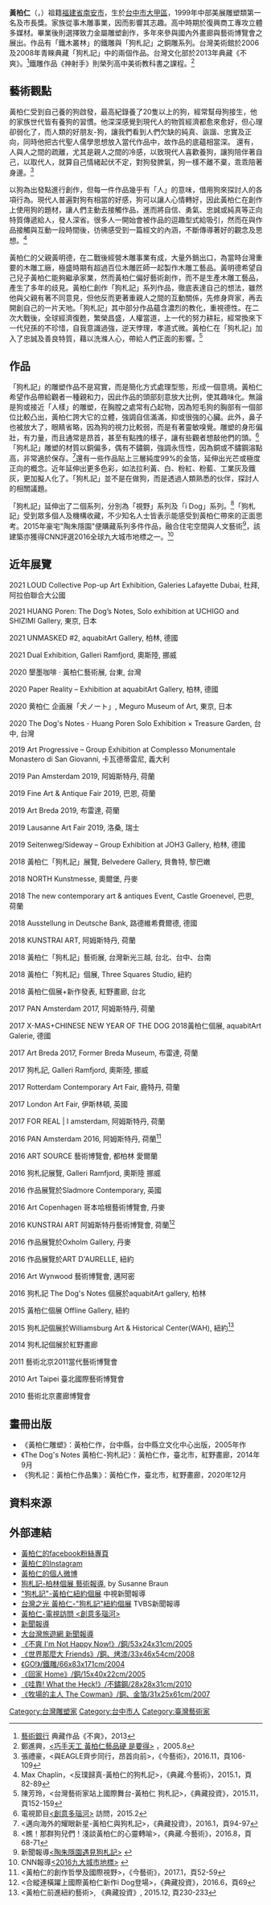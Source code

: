 {{Advert|time=2022-06-15T08:51:30+00:00}}
{{Non-free|time=2022-06-15T08:51:30+00:00}}
{{Infobox artist
| honorific_prefix =
| name             =黃柏仁<br><small>Huang Poren
| honorific_suffix =
| image            =
| image_size       = 
| alt              = 
| caption          = 
| native_name      = 
| native_name_lang = 
| birth_name       =
| birth_date       = {{birth year and age|1970}}
| birth_place      = {{ROC|臺灣省}}[[臺中縣|臺中縣]][[大甲鎮|大甲鎮]]（今[[臺中市|臺中市]][[大甲區|大甲區]]）
| death_date       = <!-- {{Death date and age|YYYY|MM|DD|YYYY|MM|DD}} --> 
| death_place      =
| resting_place    = 
| resting_place_coordinates = <!-- {{Coord|LAT|LONG|type:landmark|display=inline}} -->
| nationality      = {{ROC}}
| education        = 
| alma_mater       = [[復興商工|復興商工]]
| known_for        = [[雕塑|雕塑]]
| notable_works    = 「鐵木叢林」、「狗札記」
| style            = 
| movement         = 
| spouse           = 
| awards           = <!-- {{awd|award|year|title|role|name}} -->
| elected          = 
| patrons          = 
| memorials        = 
| website          = <!-- {{URL|Example.com}} -->
| module           =
}}

'''黃柏仁'''（{{lang-en|Huang Poren}}，{{bd|1970年}}）祖籍[[福建省|福建省]][[南安市|南安市]]，生於[[台中市|台中市]][[大甲區|大甲區]]，1999年中部美展雕塑類第一名及市長獎。家族從事木雕事業，因而影響其志趣。高中時期於復興商工專攻立體多媒材。畢業後則選擇致力金屬雕塑創作，多年來參與國內外畫廊與藝術博覽會之展出。作品有「鐵木叢林」的鐵雕與「狗札記」之銅雕系列。台灣美術館於2006及2008年青睞典藏「狗札記」中的兩個作品。台灣文化部於2013年典藏《不爽》。<ref>[http://artbank.ntmofa.gov.tw/collection.aspx?RNO=20130114 藝術銀行] {{Wayback|url=http://artbank.ntmofa.gov.tw/collection.aspx?RNO=20130114 |date=20170629143229 }}典藏作品《不爽》，2013</ref>鐵雕作品《神射手》則榮列高中美術教科書之課程。<ref>鄭進興，[http://www.newtaiwan.com.tw/bulletinview.jsp?bulletinid=22564 <巧手天工 黃柏仁藝品硬 是要得>] {{webarchive|url=https://web.archive.org/web/20150723124902/http://www.newtaiwan.com.tw/bulletinview.jsp?bulletinid=22564 |date=2015-07-23 }}，2005.8</ref>

==藝術觀點==
黃柏仁受到自己養的狗啟發，最高紀錄養了20隻以上的狗，經常幫母狗接生，他的家族世代皆有養狗的習慣。他深深感覺到現代人的物質經濟都愈來愈好，但心理卻弱化了，而人類的好朋友-狗，讓我們看到人們欠缺的純真、詼諧、忠實及正向，同時他把古代聖人儒學思想放入當代作品中，故作品的底蘊相當深。 還有，人與人之間的疏離，尤其是親人之間的冷感，以致現代人喜歡養狗，讓狗陪伴著自己，以取代人，就算自己情緒起伏不定，對狗發脾氣，狗一樣不離不棄，乖乖陪著身邊。<ref>張禮豪，<與EAGLE齊步同行，昂首向前>，《今藝術》，2016.11，頁106-109</ref>

以狗為出發點進行創作，但每一件作品幾乎有「人」的意味，借用狗來探討人的各項行為。現代人普遍對狗有相當的好感，狗可以讓人心情轉好，因此黃柏仁在創作上使用狗的題材，讓人們主動去接觸作品，進而將自信、勇氣、忠誠或純真等正向特質傳遞給人，發人深省。很多人一開始會被作品的逗趣型式給吸引，然而在與作品接觸與互動一段時間後，彷彿感受到一篇經文的內涵，不斷傳導著好的觀念及思想。<ref>Max Chaplin，<反璞歸真-黃柏仁的狗札記>，《典藏.今藝術》，2015.1，頁82-89</ref>

黃柏仁的父親黃明德，在二戰後經營木雕事業有成，大量外銷出口，為當時台灣重要的木雕工廠，極盛時期有超過百位木雕匠師一起製作木雕工藝品。黃明德希望自己兒子黃柏仁能夠繼承家業，然而黃柏仁偏好藝術創作，而不是生產木雕工藝品，產生了多年的歧見。黃柏仁創作「狗札記」系列作品，徹底表達自己的想法，雖然他與父親有著不同意見，但他反而更著重親人之間的互動關係，先修身齊家，再去開創自己的一片天地。「狗札記」其中部分作品蘊含濃烈的教化，重視德性。在二次大戰後，全球經濟復甦，繁榮昌盛，人權當道，上一代的努力耕耘，經常換來下一代兒孫的不珍惜，自我意識過強，逆天悖理，孝道式微。黃柏仁在「狗札記」加入了忠誠及善良特質，藉以洗滌人心，帶給人們正面的影響。<ref>陳芳玲，<台灣藝術家站上國際舞台-黃柏仁 狗札記>，《典藏投資》，2015.11，頁152-159</ref>

==作品==
「狗札記」的雕塑作品不是寫實，而是簡化方式處理型態，形成一個意境。黃柏仁希望作品帶給觀者一種親和力，因此作品的頭部刻意放大比例，使其趣味化。無論是狗或接近「人樣」的雕塑，在胸膛之處常有凸起物，因為短毛狗的胸部有一個部位比較凸出，黃柏仁誇大它的立體，強調自信滿滿，抑或很強的心臟。此外，鼻子也被放大了，眼睛省略，因為狗的視力比較弱，而是有著靈敏嗅覺。雕塑的身形偏壯，有力量，而且通常是昂首，甚至有點拽的樣子，讓有些觀者想敲他們的頭。<ref>電視節目[https://www.youtube.com/watch?v=BZKBX1MpEts <創意多瑙河>] {{Wayback|url=https://www.youtube.com/watch?v=BZKBX1MpEts |date=20200430161807 }}訪問，2015.2</ref>「狗札記」雕塑的材質以銅偏多，偶有不鏽鋼，強調永恆性，因為銅或不鏽鋼溶點高，非常適於保存。<ref><邁向海外的耀眼新星-黃柏仁與狗札記>，《典藏投資》，2016.1，頁94-97</ref>還有一些作品貼上三層純度99%的金箔，延伸出光芒或極度正向的概念。近年延伸出更多色彩，如法拉利黃、白、粉紅、粉藍、工業灰及鐵灰，更加擬人化了。「狗札記」並不是在做狗，而是透過人類熟悉的伙伴，探討人的相關議題。

「狗札記」延伸出了二個系列，分別為「視野」系列及「i Dog」系列。<ref><瞧！那群狗兒們！淺談黃柏仁的心靈轉喻>，《典藏.今藝術》，2016.8，頁68-71</ref>「狗札記」受到眾多個人及機構收藏，不少知名人士皆表示能感受到黃柏仁帶來的正面思考。2015年豪宅"陶朱隱園"便購藏系列多件作品，融合住宅空間與人文藝術<ref>新聞報導[http://www.my-formosa.com/DOC_90679.htm <陶朱隱園遇見狗札記>] {{Wayback|url=http://www.my-formosa.com/DOC_90679.htm |date=20160604110317 }}</ref>，該建築亦獲得CNN評選2016全球九大城市地標之一。<ref>CNN報導[http://edition.cnn.com/2015/12/21/architecture/most-anticipated-buildings-of-2016/ <2016九大城市地標>] {{Wayback|url=http://edition.cnn.com/2015/12/21/architecture/most-anticipated-buildings-of-2016/ |date=20161129040351 }}</ref>

==近年展覽==
{{Refimprove section|time=2022-04-19T03:32:51+00:00}}
2021      LOUD Collective Pop-up Art Exhibition, Galeries Lafayette Dubai, 杜拜, 阿拉伯聯合大公國

2021      HUANG Poren: The Dog’s Notes, Solo exhibition at UCHIGO and SHIZIMI Gallery, 東京, 日本

2021      UNMASKED #2, aquabitArt Gallery, 柏林, 德國

2021      Dual Exhibition, Galleri Ramfjord, 奧斯陸, 挪威

2020      墾墨咖啡 ‧ 黃柏仁藝術展, 台東, 台灣

2020      Paper Reality – Exhibition at aquabitArt Gallery, 柏林, 德國

2020      黄柏仁 企画展「犬ノート」, Meguro Museum of Art, 東京, 日本

2020      The Dog's Notes - Huang Poren Solo Exhibition × Treasure Garden, 台中, 台灣

2019      Art Progressive – Group Exhibition at Complesso Monumentale Monastero di San Giovanni, 卡瓦德蒂雷尼, 義大利 

2019      Pan Amsterdam 2019, 阿姆斯特丹, 荷蘭

2019      Fine Art & Antique Fair 2019, 巴恩, 荷蘭

2019      Art Breda 2019, 布雷達, 荷蘭

2019      Lausanne Art Fair 2019, 洛桑, 瑞士

2019      Seitenweg/Sideway – Group Exhibition at JOH3 Gallery, 柏林, 德國

2018      黃柏仁「狗札記」展覽, Belvedere Gallery, 貝魯特, 黎巴嫩

2018      NORTH Kunstmesse, 奧爾堡, 丹麥

2018      The new contemporary art & antiques Event, Castle Groenevel, 巴恩, 荷蘭

2018      Ausstellung in Deutsche Bank, 路德維希費爾德, 德國

2018      KUNSTRAI ART, 阿姆斯特丹, 荷蘭

2018      黃柏仁「狗札記」藝術展, 台灣新光三越, 台北、台中、台南

2018      黃柏仁「狗札記」個展, Three Squares Studio, 紐約

2018      黃柏仁個展+新作發表, 紅野畫廊, 台北

2017      PAN Amsterdam 2017, 阿姆斯特丹, 荷蘭

2017      X-MAS+CHINESE NEW YEAR OF THE DOG 2018黃柏仁個展, aquabitArt Galerie, 德國

2017      Art Breda 2017, Former Breda Museum, 布雷達, 荷蘭

2017      狗札記, Galleri Ramfjord, 奧斯陸, 挪威

2017      Rotterdam Contemporary Art Fair, 鹿特丹, 荷蘭

2017      London Art Fair, 伊斯林頓, 英國

2017      FOR REAL | I amsterdam, 阿姆斯特丹, 荷蘭

2016       PAN Amsterdam 2016, 阿姆斯特丹, 荷蘭<ref><黃柏仁的創作哲學及國際視野>，《今藝術》，2017.1，頁52-59</ref>

2016       ART SOURCE 藝術博覽會, 都柏林 愛爾蘭 

2016       狗札記展覽, Galleri Ramfjord, 奧斯陸 挪威

2016       作品展覽於Sladmore Contemporary, 英國

2016       Art Copenhagen 哥本哈根藝術博覽會, 丹麥

2016       KUNSTRAI ART 阿姆斯特丹藝術博覽會, 荷蘭<ref><合縱連橫躍上國際黃柏仁新作i Dog登場>，《典藏投資》，2016.6，頁69</ref>

2016       作品展覽於Oxholm Gallery, 丹麥

2016       作品展覽於ART D'AURELLE, 紐約

2016        Art Wynwood 藝術博覽會, 邁阿密

2016        狗札記 The Dog's Notes 個展於aquabitArt gallery, 柏林

2015        黃柏仁個展 Offline Gallery, 紐約

2015        狗札記個展於Williamsburg Art & Historical Center(WAH), 紐約<ref><黃柏仁前進紐約藝術>, 《典藏投資》, 2015.12, 頁230-233</ref>

2014        狗札記個展於紅野畫廊

2011	 	藝術北京2011當代藝術博覽會

2010	 	Art Taipei 臺北國際藝術博覽會

2010	 	藝術北京畫廊博覽會

==畫冊出版==
* 《黃柏仁雕塑》：黃柏仁作，台中縣，台中縣立文化中心出版，2005年作
* 《The Dog's Notes 黃柏仁-狗札記》：黃柏仁作，臺北市，紅野畫廊，2014年9月
* 《狗札記：黃柏仁作品集》：黃柏仁作，臺北市，紅野畫廊，2020年12月

==資料來源==
<references />

==外部連結==
*[https://www.facebook.com/ArtistHuangPoren/ 黃柏仁的facebook粉絲專頁] {{Wayback|url=https://www.facebook.com/ArtistHuangPoren/ |date=20190818032813 }}
*[https://www.instagram.com/huang_poren/ 黃柏仁的Instagram]
*[https://www.weibo.com/u/5694796117?from=feed&loc=at&nick=%25E9%25BB%2584%25E6%259F%258F%25E4%25BB%2581_HuangPoren 黃柏仁的個人微博]
*[https://web.archive.org/web/20161001225148/https://textblueten.wordpress.com/2016/03/04/spielzeug-und-vorbild-die-hundeskulpturen-des-taiwanesischen-kuenstlers-poren-huang/?fb_action_ids=10204431160139295&fb_action_types=news.publishes&fb_source=og_snowlift_photo_robotext%2F 狗札記-柏林個展 藝術報導], by Susanne Braun
* [https://www.youtube.com/watch?v=ziMEu2I_gTI "狗札記"-黃柏仁紐約個展] {{Wayback|url=https://www.youtube.com/watch?v=ziMEu2I_gTI |date=20170721181338 }}  中視新聞報導
* [https://www.youtube.com/watch?v=qvTfmxY4Xko 台灣之光 黃柏仁-"狗札記"紐約個展 ] {{Wayback|url=https://www.youtube.com/watch?v=qvTfmxY4Xko |date=20170817035421 }}  TVBS新聞報導
* [https://www.youtube.com/watch?v=BZKBX1MpEts 黃柏仁-電視訪問 <創意多瑙河>] {{Wayback|url=https://www.youtube.com/watch?v=BZKBX1MpEts |date=20200430161807 }}
* [https://www.youtube.com/watch?feature=player_detailpage&v=e2a6bFS1ID0 新聞報導] {{Wayback|url=https://www.youtube.com/watch?feature=player_detailpage&v=e2a6bFS1ID0 |date=20160310120545 }}
* [http://tw.tranews.com/Show/Style1/News/c1_News.asp?SItemId=0271030&ProgramNo=A000001000003&SubjectNo=18803  大台灣旅遊網 新聞報導] {{Wayback|url=http://tw.tranews.com/Show/Style1/News/c1_News.asp?SItemId=0271030&ProgramNo=A000001000003&SubjectNo=18803 |date=20160307082329 }}
* [https://web.archive.org/web/20160603011250/http://ravenelart.com/artwork.php?id=5016&lan=tw 《不爽 I'm Not Happy Now!》/銅/53x24x31cm/2005]
* [https://web.archive.org/web/20160603004629/http://ravenelart.com/artwork.php?id=5013&lan=tw 《世界那麼大 Friends》/銅、烤漆/33x46x54cm/2008]
* [https://web.archive.org/web/20160603055136/http://ravenelart.com/artwork.php?id=4907&lan=tw 《GO!》/鐵雕/66x83x171cm/2004]
* [https://web.archive.org/web/20160602220212/http://ravenelart.com/artwork.php?id=4799&lan=tw 《回家 Home》/銅/15x40x22cm/2005]
* [https://web.archive.org/web/20150327173416/http://ravenelart.com/artwork.php?id=4011&lan=tw 《哇靠! What the Heck!》/不鏽鋼/28x28x31cm/2010]
* [https://web.archive.org/web/20160304092818/http://ravenel.com/artwork.php?cid=8&id=1322&lan=tw 《牧場的主人 The Cowman》/銅、金箔/31x25x61cm/2007]

[[Category:台灣雕塑家|Category:台灣雕塑家]]
[[Category:台中市人|Category:台中市人]]
[[Category:臺灣藝術家|Category:臺灣藝術家]]